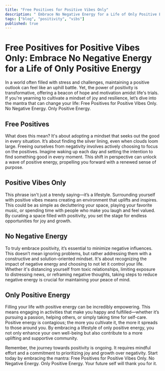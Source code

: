 ```yaml
---
title: "Free Positives for Positive Vibes Only"
description: " Embrace No Negative Energy for a Life of Only Positive Energy"
tags: ["blog", "positivity", "vibs"]
published: true
---
```

# Free Positives for Positive Vibes Only: Embrace No Negative Energy for a Life of Only Positive Energy

In a world often filled with stress and challenges, maintaining a positive outlook can feel like an uphill battle. Yet, the power of positivity is transformative, offering a beacon of hope and motivation amidst life's trials. If you're yearning to cultivate a mindset of joy and resilience, let’s dive into the mantra that can change your life: Free Positives for Positive Vibes Only. No Negative Energy. Only Positive Energy.

## Free Positives

What does this mean? It's about adopting a mindset that seeks out the good in every situation. It’s about finding the silver lining, even when clouds loom large. Freeing ourselves from negativity involves actively choosing to focus on the positives. Imagine waking up each day and setting the intention to find something good in every moment. This shift in perspective can unlock a wave of positive energy, propelling you forward with a renewed sense of purpose.

## Positive Vibes Only

This phrase isn't just a trendy saying—it’s a lifestyle. Surrounding yourself with positive vibes means creating an environment that uplifts and inspires. This could be as simple as decluttering your space, playing your favorite music, or spending time with people who make you laugh and feel valued. By curating a space filled with positivity, you set the stage for endless opportunities for joy and growth.

## No Negative Energy

To truly embrace positivity, it’s essential to minimize negative influences. This doesn’t mean ignoring problems, but rather addressing them with a constructive and solution-oriented mindset. It's about recognizing the impact of negative energy and choosing to not let it control your life. Whether it's distancing yourself from toxic relationships, limiting exposure to distressing news, or reframing negative thoughts, taking steps to reduce negative energy is crucial for maintaining your peace of mind.

## Only Positive Energy

Filling your life with positive energy can be incredibly empowering. This means engaging in activities that make you happy and fulfilled—whether it’s pursuing a passion, helping others, or simply taking time for self-care. Positive energy is contagious; the more you cultivate it, the more it spreads to those around you. By embracing a lifestyle of only positive energy, you not only enhance your own well-being but also contribute to a more uplifting and supportive community.

Remember, the journey towards positivity is ongoing. It requires mindful effort and a commitment to prioritizing joy and growth over negativity. Start today by embracing the mantra: Free Positives for Positive Vibes Only. No Negative Energy. Only Positive Energy. Your future self will thank you for it.
